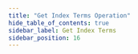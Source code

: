 ```yaml
---
title: "Get Index Terms Operation"
hide_table_of_contents: true
sidebar_label: Get Index Terms
sidebar_position: 16
---
```





<LanguageSwitcher supportedLanguages={supportedLanguages} />

<LanguageContent language="csharp">
   <GetTermsCsharp />
</LanguageContent>

<LanguageContent language="java">
   <GetTermsJava />
</LanguageContent>

<LanguageContent language="nodejs">
   <GetTermsNodejs />
</LanguageContent>


<!---
### Indexes
- [What are Indexes](../../../../indexes/what-are-indexes)
- [Creating and Deploying Indexes](../../../../indexes/creating-and-deploying)
- [Index Administration](../../../../indexes/index-administration)


-->